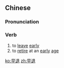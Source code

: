==Chinese==
{{zh-forms}}

===Pronunciation===
{{zh-pron
|m=zǎotuì
|cat=v
}}

===Verb===
{{zh-verb}}

# to [[leave]] [[early]] {{qualifier|from work, a meeting, etc.}}
# to [[retire]] at an [[early]] [[age]]

[[ko:早退]]
[[zh:早退]]